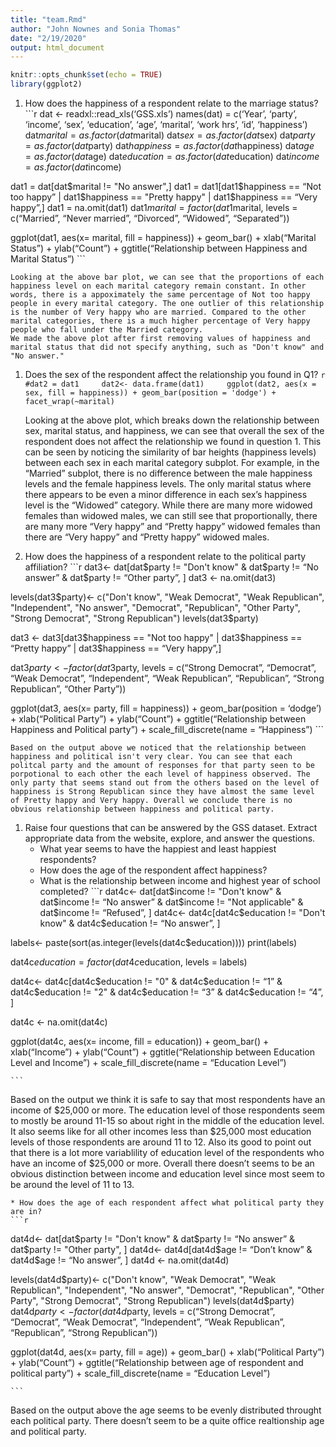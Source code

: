 ```yaml
---
title: "team.Rmd"
author: "John Nownes and Sonia Thomas"
date: "2/19/2020"
output: html_document
---
```


```r
knitr::opts_chunk$set(echo = TRUE)
library(ggplot2)
```

1. How does the happiness of a respondent relate to the marriage status?
    ```r
    dat <- readxl::read_xls('GSS.xls')
names(dat) = c('Year', 'party', 'income', 'sex', 'education', 'age', 'marital', 'work hrs', 'id', 'happiness')
dat$marital = as.factor(dat$marital)
dat$sex = as.factor(dat$sex)
dat$party = as.factor(dat$party)
dat$happiness = as.factor(dat$happiness)
dat$age = as.factor(dat$age)
dat$education = as.factor(dat$education)
dat$income = as.factor(dat$income)

dat1 = dat[dat$marital != "No answer",]
dat1 = dat1[dat1$happiness == "Not too happy" | dat1$happiness == "Pretty happy" | dat1$happiness == "Very happy",]
dat1 = na.omit(dat1)
dat1$marital = factor(dat1$marital, levels = c("Married", "Never married", "Divorced", "Widowed", "Separated"))

ggplot(dat1, aes(x= marital, fill = happiness)) + geom_bar() + xlab("Marital Status") + ylab("Count") + ggtitle("Relationship between Happiness and Marital Status")
    ```

    Looking at the above bar plot, we can see that the proportions of each happiness level on each marital category remain constant. In other words, there is a appoximately the same percentage of Not too happy people in every marital category. The one outlier of this relationship is the number of Very happy who are married. Compared to the other marital categories, there is a much higher percentage of Very happy people who fall under the Married category.
    We made the above plot after first removing values of happiness and marital status that did not specify anything, such as "Don't know" and "No answer."

1. Does the sex of the respondent affect the relationship you found in Q1?
    ```r
    #dat2 = dat1
    dat2<- data.frame(dat1)
    ggplot(dat2, aes(x = sex, fill = happiness)) + geom_bar(position = 'dodge') + facet_wrap(~marital)
    ```

    Looking at the above plot, which breaks down the relationship between sex, marital status, and happiness, we can see that overall the sex of the respondent does not affect the relationship we found in question 1. This can be seen by noticing the similarity of bar heights (happiness levels) between each sex in each marital category subplot. For example, in the "Married" subplot, there is no difference between the male happiness levels and the female happiness levels. The only marital status where there appears to be even a minor difference in each sex's happiness level is the "Widowed" category. While there are many more widowed females than widowed males, we can still see that proportionally, there are many more "Very happy" and "Pretty happy" widowed females than there are "Very happy" and "Pretty happy" widowed males.
    
1. How does the happiness of a respondent relate to the political party affiliation?
    ```r
    dat3<- dat[dat$party != "Don't know" & dat$party != "No answer" & dat$party != "Other party", ]
dat3 <- na.omit(dat3)

levels(dat3$party)<- c("Don't know", "Weak Democrat", "Weak Republican", "Independent", "No answer", "Democrat", "Republican", "Other Party", "Strong Democrat", "Strong Republican")
levels(dat3$party)

dat3 <- dat3[dat3$happiness == "Not too happy" | dat3$happiness == "Pretty happy" | dat3$happiness == "Very happy",]

dat3$party <- factor(dat3$party, levels = c("Strong Democrat", "Democrat", "Weak Democrat", "Independent", "Weak Republican", "Republican", "Strong Republican", "Other Party"))


ggplot(dat3, aes(x= party, fill = happiness)) + geom_bar(position = 'dodge') + xlab("Political Party") + ylab("Count") + ggtitle("Relationship between Happiness and Political party") + scale_fill_discrete(name = "Happiness")
    ```
    
    Based on the output above we noticed that the relationship between happiness and political isn't very clear. You can see that each politcal party and the amount of responses for that party seen to be porpotional to each other the each level of happiness observed. The only party that seems stand out from the others based on the level of happiness is Strong Republican since they have almost the same level of Pretty happy and Very happy. Overall we conclude there is no obvious relationship between happiness and political party.



1. Raise four questions that can be answered by the GSS dataset. Extract appropriate data from the website, explore, and answer the questions.
    * What year seems to have the happiest and least happiest respondents?
    * How does the age of the respondent affect happiness?
    * What is the relationship between income and highest year of school completed?
    ```r
dat4c<- dat[dat$income != "Don't know" & dat$income != "No answer" & dat$income != "Not applicable" & dat$income != "Refused", ]
dat4c<- dat4c[dat4c$education != "Don't know" & dat4c$education != "No answer", ]

labels<- paste(sort(as.integer(levels(dat4c$education))))
print(labels)

dat4c$education = factor(dat4c$education, levels = labels)


dat4c<- dat4c[dat4c$education != "0" & dat4c$education != "1" & dat4c$education != "2" & dat4c$education != "3" & dat4c$education != "4", ]

dat4c <- na.omit(dat4c)

ggplot(dat4c, aes(x= income, fill = education)) + geom_bar() + xlab("Income") + ylab("Count") + ggtitle("Relationship between Education Level and Income") + scale_fill_discrete(name = "Education Level")
    
    ```
   
   Based on the output we think it is safe to say that most respondents have an income of $25,000 or more. The education level of those respondents seem to mostly be around 11-15 so about right in the middle of the education level. It also seems like for all other incomes less than $25,000 most education levels of those respondents are around 11 to 12. Also its good to point out that there is a lot more variablility of education level of the respondents who have an income of $25,000 or more. Overall there doesn't seems to be an obvious distinction between income and education level since most seem to be around the level of 11 to 13. 
   
    * How does the age of each respondent affect what political party they are in?
    ```r
  dat4d<- dat[dat$party != "Don't know" & dat$party != "No answer" & dat$party != "Other party", ]
dat4d<- dat4d[dat4d$age != "Don't know" & dat4d$age != "No answer", ]
dat4d <- na.omit(dat4d)

levels(dat4d$party)<- c("Don't know", "Weak Democrat", "Weak Republican", "Independent", "No answer", "Democrat", "Republican", "Other Party", "Strong Democrat", "Strong Republican")
levels(dat4d$party)
dat4d$party <- factor(dat4d$party, levels = c("Strong Democrat", "Democrat", "Weak Democrat", "Independent", "Weak Republican", "Republican", "Strong Republican"))


ggplot(dat4d, aes(x= party, fill = age)) + geom_bar() + xlab("Political Party") + ylab("Count") + ggtitle("Relationship between age of respondent and political party") + scale_fill_discrete(name = "Education Level")
    
    ```
  Based on the output above the age seems to be evenly distributed throught each political party. There doesn't seem to be a quite office realtionship age and political party.  